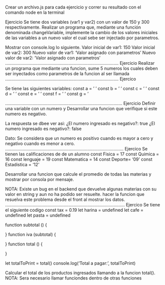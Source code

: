 Crear un archivo.js  para cada ejercicio y correr su resultado con el comando node en la terminal

Ejercicio
Se tiene dos variables (var1 y var2) con un valor de 150 y 300 respectivamente.
Realizar un programa que, mediante una función denominada changeVariable, implemente la cambio de los valores iniciales de las variables 
a un nuevo valor el cual sebe ser injectado por parametros. 

Mostrar con console.log lo siguiente.
Valor inicial de var1: 150
Valor inicial de var2: 300
Nuevo valor de var1: 'Valor asignado con parametros'
Nuevo valor de var2: 'Valor asignado con parametros'
...........................................................................................
Ejercicio
Realizar un programa que mediante una funcion, sume 5 numeros los cuales deben ser inyectados como parametros de la funcion al 
ser llamada
...........................................................................................
Ejercico

Se tiene las siguientes variables:
const a = '</title>'
const b = '</html>'
const c = '<head>'
const d = '</body>'
const e = '<html>'
const f = '</head>'
const g = '<title>'
const h = '<body>'

Desarrollar una funcion que concatene  todas las variables que son inyectadas por parametros al ser llamada.

El resultado se debe ver de la siguiente manera: 
<html><head><title></title></head><body></body></html>
..............................................................................................
Ejercicio
Definir una variable con un numero y Desarrollar una funcion que verifique si este numero es negativo.

La respuesta se dbee ver asi:
¿El numero ingresado es negativo?: true
¿El numero ingresado es negativo?: false

Dato: Se considera que un numero es positivo cuando es mayor a cero y negativo cuando es menor a cero.
...............................................................................................
Ejercico
Se tienen las calificaciones de de un alumno
const Fisica = 17
const Quimica = 16
const lenguaje = 19
const Matematica = 14
const Deporte= '09'
const Estadistica = '12'

Desarrollar una funcion que calcule el promedio de todas las materias y mostrar por consola por mensaje.

NOTA: Existe un bug en el backend que devuelve algunas materias con su valor en string y aun no ha podido ser resuelte. 
hacer la funcion que resuelva este problema desde el front al mostrar los datos.
................................................................................................
Ejercico
Se tiene el siguiente codigo
const tax = 0.19
let harina = undefined
let cafe = undefined
let pasta = undefined

function subtotal () {

}
function iva (subtotal) {
    
}
function total () {
    
}

let totalToPrint = total()
console.log('Total a pagar: ', totalToPrint)

Calcular el total de los productos ingresados llamando a la funcion total().
NOTA: Sera necesario llamar funciondes dentro de otras funciones 
